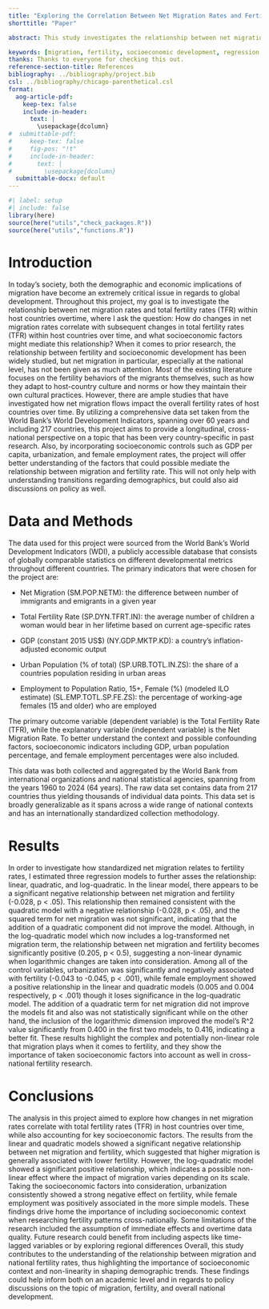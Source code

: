 ```yaml
---
title: "Exploring the Correlation Between Net Migration Rates and Fertility Rates Overtime: A Cross-National Study"
shorttitle: "Paper"

abstract: This study investigates the relationship between net migration rates and total fertility rates (TFR) across 217 countries over a 60-year period using data from the World Bank. By estimating linear, quadratic, and log-quadratic regression models, the analysis finds evidence of both negative and non-linear associations between migration and fertility, with socioeconomic factors such as urbanization and female employment playing significant mediating roles. These findings suggest that migration’s impact on fertility is very complex and context-dependent, emphasizing the need for nuanced, multi-dimensional approaches in demographic research.

keywords: [migration, fertility, socioeconomic development, regression analysis, demographic change]
thanks: Thanks to everyone for checking this out.
reference-section-title: References
bibliography: ../bibliography/project.bib
csl: ../bibliography/chicago-parenthetical.csl
format:
  aog-article-pdf:
    keep-tex: false
    include-in-header: 
      text: |
        \usepackage{dcolumn}
#  submittable-pdf:
#     keep-tex: false
#     fig-pos: "!t"
#     include-in-header: 
#       text: |
#         \usepackage{dcolumn}
  submittable-docx: default
---
```


```r
#| label: setup
#| include: false
library(here)
source(here("utils","check_packages.R"))
source(here("utils","functions.R"))
```

# Introduction

In today's society, both the demographic and economic implications of migration have become an extremely critical issue in regards to global development. Throughout this project, my goal is to investigate the relationship between net migration rates and total fertility rates (TFR) within host countries overtime, where I ask the question: How do changes in net migration rates correlate with subsequent changes in total fertility rates (TFR) within host countries over time, and what socioeconomic factors might mediate this relationship? When it comes to prior research, the relationship between fertility and socioeconomic development has been widely studied, but net migration in particular, especially at the national level, has not been given as much attention. Most of the existing literature focuses on the fertility behaviors of the migrants themselves, such as how they adapt to host-country culture and norms or how they maintain their own cultural practices. However, there are ample studies that have investigated how net migration flows impact the overall fertility rates of host countries over time. By utilizing a comprehensive data set taken from the World Bank's World Development Indicators, spanning over 60 years and including 217 countries, this project aims to provide a longitudinal, cross-national perspective on a topic that has been very country-specific in past research. Also, by incorporating socioeconomic controls such as GDP per capita, urbanization, and female employment rates, the project will offer better understanding of the factors that could possible mediate the relationship between migration and fertility rate. This will not only help with understanding transitions regarding demographics, but could also aid discussions on policy as well.

# Data and Methods

The data used for this project were sourced from the World Bank's World Development Indicators (WDI), a publicly accessible database that consists of globally comparable statistics on different developmental metrics throughout different countries. The primary indicators that were chosen for the project are:

-   Net Migration (SM.POP.NETM): the difference between number of immigrants and emigrants in a given year

-   Total Fertility Rate (SP.DYN.TFRT.IN): the average number of children a woman would bear in her lifetime based on current age-specific rates

-   GDP (constant 2015 US\$) (NY.GDP.MKTP.KD): a country's inflation-adjusted economic output

-   Urban Population (% of total) (SP.URB.TOTL.IN.ZS): the share of a countries population residing in urban areas

-   Employment to Population Ratio, 15+, Female (%) (modeled ILO estimate) (SL.EMP.TOTL.SP.FE.ZS): the percentage of working-age females (15 and older) who are employed

The primary outcome variable (dependent variable) is the Total Fertility Rate (TFR), while the explanatory variable (independent variable) is the Net Migration Rate. To better understand the context and possible confounding factors, socioeconomic indicators including GDP, urban population percentage, and female employment percentages were also included.

This data was both collected and aggregated by the World Bank from international organizations and national statistical agencies, spanning from the years 1960 to 2024 (64 years). The raw data set contains data from 217 countries thus yielding thousands of individual data points. This data set is broadly generalizable as it spans across a wide range of national contexts and has an internationally standardized collection methodology.

# Results

In order to investigate how standardized net migration relates to fertility rates, I estimated three regression models to further asses the relationship: linear, quadratic, and log-quadratic. In the linear model, there appears to be a significant negative relationship between net migration and fertility (-0.028, p < .05). This relationship then remained consistent with the quadratic model with a negative relationship (-0.028, p < .05), and the squared term for net migration was not significant, indicating that the addition of a quadratic component did not improve the model. Although, in the log-quadratic model which now includes a log-transformed net migration term, the relationship between net migration and fertility becomes significantly positive (0.205, p < 0.5), suggesting a non-linear dynamic when logarithmic changes are taken into consideration. Among all of the control variables, urbanization was significantly and negatively associated with fertility (-0.043 to -0.045, p < .001), while female employment showed a positive relationship in the linear and quadratic models (0.005 and 0.004 respectively, p < .001) though it loses significance in the log-quadratic model. The addition of a quadratic term for net migration did not improve the models fit and also was not statistically significant while on the other hand, the inclusion of the logarithmic dimension improved the model's R^2 value significantly from 0.400 in the first two models, to 0.416, indicating a better fit. These results highlight the complex and potentially non-linear role that migration plays when it comes to fertility, and they show the importance of taken socioeconomic factors into account as well in cross-national fertility research.

# Conclusions

The analysis in this project aimed to explore how changes in net migration rates correlate with total fertility rates (TFR) in host countries over time, while also accounting for key socioeconomic factors. The results from the linear and quadratic models showed a significant negative relationship between net migration and fertility, which suggested that higher migration is generally associated with lower fertility. However, the log-quadratic model showed a significant positive relationship, which indicates a possible non-linear effect where the impact of migration varies depending on its scale. Taking the socioeconomic factors into consideration, urbanization consistently showed a strong negative effect on fertility, while female employment was positively associated in the more simple models. These findings drive home the importance of including socioeconomic context when researching fertility patterns cross-nationally. Some limitations of the research included the assumption of immediate effects and overtime data quality. Future research could benefit from including aspects like time-lagged variables or by exploring regional differences Overall, this study contributes to the understanding of the relationship between migration and national fertility rates, thus highlighting the importance of socioeconomic context and non-linearity in shaping demographic trends. These findings could help inform both on an academic level and in regards to policy discussions on the topic of migration, fertility, and overall national development.


